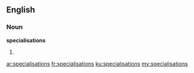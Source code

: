 ==English==

===Noun===
'''specialisations''' {{p}}

# {{plural of|specialisation|lang=en}}

[[ar:specialisations]]
[[fr:specialisations]]
[[ku:specialisations]]
[[my:specialisations]]